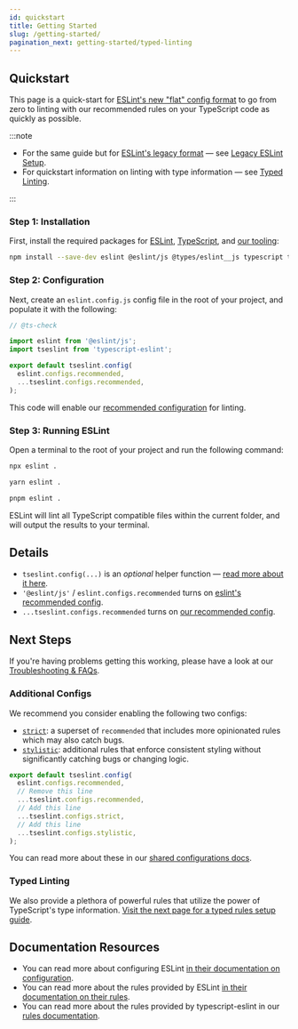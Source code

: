 ```yaml
---
id: quickstart
title: Getting Started
slug: /getting-started/
pagination_next: getting-started/typed-linting
---
```



## Quickstart

This page is a quick-start for [ESLint's new "flat" config format](https://eslint.org/docs/latest/use/configure/configuration-files-new) to go from zero to linting with our recommended rules on your TypeScript code as quickly as possible.

:::note

- For the same guide but for [ESLint's legacy format](https://eslint.org/docs/latest/use/configure/configuration-files-deprecated) — see [Legacy ESLint Setup](./Legacy_ESLint_Setup.mdx).
- For quickstart information on linting with type information — see [Typed Linting](./Typed_Linting.mdx).

:::

### Step 1: Installation

First, install the required packages for [ESLint](https://eslint.org), [TypeScript](https://typescriptlang.org), and [our tooling](../packages/TypeScript_ESLint.mdx):

```bash npm2yarn
npm install --save-dev eslint @eslint/js @types/eslint__js typescript typescript-eslint
```

### Step 2: Configuration

Next, create an `eslint.config.js` config file in the root of your project, and populate it with the following:

```js title="eslint.config.js"
// @ts-check

import eslint from '@eslint/js';
import tseslint from 'typescript-eslint';

export default tseslint.config(
  eslint.configs.recommended,
  ...tseslint.configs.recommended,
);
```

This code will enable our [recommended configuration](../users/Shared_Configurations.mdx) for linting.

### Step 3: Running ESLint

Open a terminal to the root of your project and run the following command:

<Tabs groupId="npm2yarn">
<TabItem value="npm">

```bash
npx eslint .
```

</TabItem>
<TabItem value="Yarn">

```bash
yarn eslint .
```

</TabItem>
<TabItem value="pnpm">

```bash
pnpm eslint .
```

</TabItem>
</Tabs>

ESLint will lint all TypeScript compatible files within the current folder, and will output the results to your terminal.

## Details

- `tseslint.config(...)` is an _optional_ helper function — [read more about it here](../packages/TypeScript_ESLint.mdx#config).
- `'@eslint/js'` / `eslint.configs.recommended` turns on [eslint's recommended config](https://www.npmjs.com/package/@eslint/js).
- `...tseslint.configs.recommended` turns on [our recommended config](../users/Shared_Configurations.mdx#recommended).

## Next Steps

If you're having problems getting this working, please have a look at our [Troubleshooting & FAQs](../troubleshooting/FAQ.mdx).

### Additional Configs

We recommend you consider enabling the following two configs:

- [`strict`](../users/Shared_Configurations.mdx#strict): a superset of `recommended` that includes more opinionated rules which may also catch bugs.
- [`stylistic`](../users/Shared_Configurations.mdx#stylistic): additional rules that enforce consistent styling without significantly catching bugs or changing logic.

```js title="eslint.config.js"
export default tseslint.config(
  eslint.configs.recommended,
  // Remove this line
  ...tseslint.configs.recommended,
  // Add this line
  ...tseslint.configs.strict,
  // Add this line
  ...tseslint.configs.stylistic,
);
```

You can read more about these in our [shared configurations docs](../users/Shared_Configurations.mdx).

### Typed Linting

We also provide a plethora of powerful rules that utilize the power of TypeScript's type information.
[Visit the next page for a typed rules setup guide](./Typed_Linting.mdx).

## Documentation Resources

- You can read more about configuring ESLint [in their documentation on configuration](https://eslint.org/docs/user-guide/configuring).
- You can read more about the rules provided by ESLint [in their documentation on their rules](https://eslint.org/docs/rules/).
- You can read more about the rules provided by typescript-eslint in our [rules documentation](/rules).
